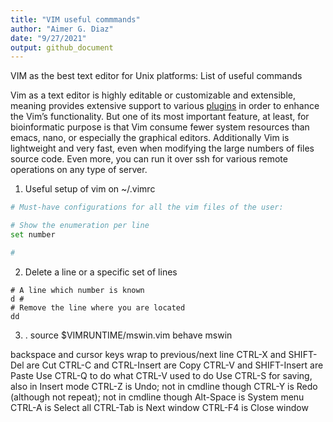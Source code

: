 ```yaml
---
title: "VIM useful commmands"
author: "Aimer G. Diaz"
date: "9/27/2021"
output: github_document
---
```


VIM as the best text editor for Unix platforms: List of useful commands

Vim as a text editor is highly editable or customizable and extensible, meaning provides extensive support to various [plugins](https://linuxhint.com/vim-vundle-tutorial/) in order to enhance the Vim’s functionality. But one of its most important feature, at least, for bioinformatic purpose is that Vim consume fewer system resources than emacs, nano, or especially the graphical editors. Additionally Vim is lightweight and very fast, even when modifying the large numbers of files source code. Even more, you can run it over ssh for various remote operations on any type of server. 



1. Useful setup of vim on ~/.vimrc 
```bash
# Must-have configurations for all the vim files of the user:

# Show the enumeration per line
set number 

# 
```

2. Delete a line or a specific set of lines 

```
# A line which number is known 
d #  
# Remove the line where you are located 
dd 
```

3. .
source $VIMRUNTIME/mswin.vim
behave mswin

backspace and cursor keys wrap to previous/next line
CTRL-X and SHIFT-Del are Cut
CTRL-C and CTRL-Insert are Copy
CTRL-V and SHIFT-Insert are Paste
Use CTRL-Q to do what CTRL-V used to do
Use CTRL-S for saving, also in Insert mode
CTRL-Z is Undo; not in cmdline though
CTRL-Y is Redo (although not repeat); not in cmdline though
Alt-Space is System menu
CTRL-A is Select all
CTRL-Tab is Next window
CTRL-F4 is Close window
<!---
```{=latex}
\begin{lstlisting}

\item Move to a particular line
 \begin{lstlisting}[language=bash]
 : # 
 \end{lstlisting}
\item Undo , Redo  and repeat 
\begin{lstlisting}[language=bash]
u , U (undo all the changes),  ctrl +R , . 
\end{lstlisting}
\item Introduce several characters simultaneously 
\begin{lstlisting}[language=bash]
 Ctrl + V , Select lines,  shift + i, \t or # 
\end{lstlisting}
\item  Introduce commands from the vim panel to outside the script  
\begin{lstlisting}[language=bash]
! cat <some file> 
! ls -lh 
 \end{lstlisting}

execute codes but for the current open file  
\begin{lstlisting}[language=bash]
! perl %
! wc %
 \end{lstlisting}
\item  Pattern matching 
\begin{lstlisting}[language=bash]
%s/<pattern syntax like perl>/<replace by>/g(lobal)  or c(case by case) 
n follow
N previous 
\end{lstlisting}
\item  Save and quite, save
\begin{lstlisting}[language=bash]
w! (save independent of the vim mode - like read only mode) 
w save only in read and write mode
wq wirte and quit 
q!  quite without save 
\end{lstlisting}
\item  Insert x times a pattern 

In normal mode (no editing, no command) 
\begin{lstlisting}[language=bash]
x times <character or word> then insert and then escape 
50GACG

\end{lstlisting}
\item  Two or more  screens
\begin{lstlisting}[language=bash]
:sp (horizontal split) 
:sp ./ split the current directory as a file of directories
:vsp  (vertical split)

ctrl + w + down move forward  + up move backward
ctrl + w _ reduce the size of the current window
ctrl + shift + = increase
ctrl + w + r MOVE TO THE TOP THE CURRENT WINDOW
\end{lstlisting}

\item resize 
\begin{lstlisting}
:res number chance the height to "number" rows
:res +number increment "number" rows
:res -number  decrease "number" rows
:vertical resize The same for columns

\end{lstlisting}

\item word movement
\begin{lstlisting}[language=bash]
shift + 6 begining of the line
shift + 4 end of the line
b to go to beginning of current or previous word
w to go the beginning of next word
e to go to the end of current or next word
ge to go the end of the previous word
\end{lstlisting}
\item  paste without adding \# automatically
\begin{lstlisting}[language=bash]
:set  paste
\end{lstlisting}
\item  command history
\begin{lstlisting}[language=bash]
q:
\end{lstlisting}
\item  put line numbers
\begin{lstlisting}[language=bash]
:set number
:set nonumber
\end{lstlisting}
\item  Recording mode
\begin{lstlisting}[language=bash]
1. write 1
2. Activate recording mode  qa
3. esc and press yy, then p 3.
4. move to the second 1 and press ctrl + a
5. close recording mode with q
6. press 99 or any number (shit +2 ) and then a
\end{lstlisting}
Automatizing writing for mysql scripts \url{http://www.thegeekstuff.com/2009/01/vi-and-vim-macro-tutorial-how-to-record-and-play/}

\item  copy and paste
\begin{lstlisting}[language=bash]
single line y and then p
select several lines v, y and then p
\end{lstlisting}
\item  word  completion
\begin{lstlisting}[language=bash]
in insert mode + ctrl + n
\end{lstlisting}
\item  show function documentation
\begin{lstlisting}[language=bash]
in edit mode and mayus press k over the function
\end{lstlisting}
\item  Use the mouse for movement
\begin{lstlisting}[language=bash]
:set mouse=a
:set mouse=
\end{lstlisting}
\item Know current file
\begin{lstlisting}[language=bash]
:f
In normal mode: 
1 then Ctrl+G to get the full file path. 
2 then Ctrl+G to get the full file path and the buffer number you currently have open.
\end{lstlisting}
```
--->
